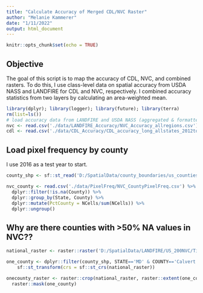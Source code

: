 ```yaml
---
title: "Calculate Accuracy of Merged CDL/NVC Raster"
author: "Melanie Kammerer"
date: "1/11/2022"
output: html_document
---
```


```r
knitr::opts_chunk$set(echo = TRUE)
```

## Objective
The goal of this script is to map the accuracy of CDL, NVC, and combined rasters. To do this, I use class-level data on spatial accuracy from USDA NASS and LANDFIRE for CDL and NVC, respectively. I combined accuracy statistics from two layers by calculating an area-weighted mean.

```r
library(dplyr); library(logger); library(future); library(terra)
rm(list=ls())
# load accuracy data from LANDFIRE and USDA NASS (aggregated & formatted in 'AggregateAccuracyAssessmentData.Rmd' script)
nvc <- read.csv('./data/LANDFIRE_Accuracy/NVC_Accuracy_allregions.csv')
cdl <- read.csv('./data/CDL_Accuracy/CDL_accuracy_long_allstates_2012to2020.csv')

```
 
## Load pixel frequency by county
I use 2016 as a test year to start.

```r
county_shp <- sf::st_read('D:/SpatialData/county_boundaries/us_counties_better_coasts.shp')

nvc_county <- read.csv('./data/PixelFreq/NVC_CountyPixelFreq.csv') %>%
  dplyr::filter(!is.na(County)) %>%
  dplyr::group_by(State, County) %>%
  dplyr::mutate(PctCounty = NCells/sum(NCells)) %>%
  dplyr::ungroup()

```


## Why are there counties with >50% NA values in NVC??
```r
national_raster <- raster::raster('D:/SpatialData/LANDFIRE/US_200NVC/Tif/us_200nvc.tif')

one_county <- dplyr::filter(county_shp, STATE=='MD' & COUNTY=='Calvert County') %>%
    sf::st_transform(crs = sf::st_crs(national_raster))

onecounty_raster <- raster::crop(national_raster, raster::extent(one_county)) %>%
  raster::mask(one_county)




```

